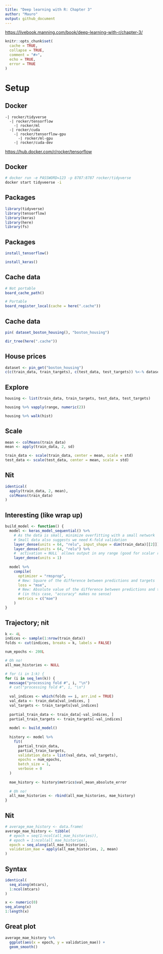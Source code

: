 ```yaml
---
title: "Deep learning with R: Chapter 3"
author: "Mauro"
output: github_document
---
```


<https://livebook.manning.com/book/deep-learning-with-r/chapter-3/>

```r
knitr::opts_chunk$set(
  cache = TRUE,
  collapse = TRUE, 
  comment = "#>",
  echo = TRUE, 
  error = TRUE
)
```

# Setup

## Docker

```
-| rocker/tidyverse
  -| rocker/tensorflow
    -| rocker/ml
  -| rocker/cuda 
    -| rocker/tensorflow-gpu
      -| rocker/ml-gpu
    -| rocker/cuda-dev
```

<https://hub.docker.com/r/rocker/tensorflow>

## Docker

```bash
# docker run -e PASSWORD=123 -p 8787:8787 rocker/tidyverse
docker start tidyveerse -i
```

## Packages

```r
library(tidyverse)
library(tensorflow)
library(keras)
library(here)
library(fs)
```

## Packages

```r
install_tensorflow()

install_keras()
```

## Cache data

```r
# Not portable
board_cache_path()

# Portable
board_register_local(cache = here(".cache"))
```

## Cache data

```r
pin( dataset_boston_housing(), "boston_housing")

dir_tree(here(".cache"))
```

## House prices

```r
dataset <- pin_get("boston_housing")
c(c(train_data, train_targets), c(test_data, test_targets)) %<-% dataset
```

## Explore

```r
housing <- list(train_data, train_targets, test_data, test_targets)

housing %>% vapply(range, numeric(2))

housing %>% walk(hist)
```

## Scale

```r
mean <- colMeans(train_data)
mean <- apply(train_data, 2, sd)

train_data <- scale(train_data, center = mean, scale = std)
test_data <- scale(test_data, center = mean, scale = std)
```

## Nit

```r
identical(
  apply(train_data, 2, mean),
  colMeans(train_data)
)
```

## Interesting (like wrap up)

```r
build_model <- function() {
  model <- keras_model_sequential() %>%
    # As the data is small, minimize overfitting with a small network
    # Small data also suggests we need K-fold validation
    layer_dense(units = 64, "relu", input_shape = dim(train_data)[[2]]) %>%
    layer_dense(units = 64, "relu") %>%
    # `activation = NULL` allows output in any range (good for scalar regression)
    layer_dense(units = 1)
  
  model %>% 
    compile(
      optimizer = "rmsprop", 
      # New: Square of the difference between predictions and targets
      loss = "mse", 
      # New: Absolute value of the difference between predictions and targets
      # (in this case, "accuracy" makes no sense)
      metrics = c("mae")
    )
}
```

## Trajectory; nit

```r
k <- 4L
indices <- sample(1:nrow(train_data))
folds <- cut(indices, breaks = k, labels = FALSE)

num_epochs <- 200L

# Oh no!
all_mae_histories <- NULL

# for (i in 1:k) {
for (i in seq_len(k)) {
  message("processing fold #", i, "\n")
  # cat("processing fold #", i, "\n")
  
  val_indices <- which(folds == i, arr.ind = TRUE)
  val_data <- train_data[val_indices, ]
  val_targets <- train_targets[val_indices]
  
  partial_train_data <- train_data[-val_indices, ]
  partial_train_targets <- train_targets[-val_indices]
  
  model <- build_model()
  
  history <- model %>% 
    fit(
      partial_train_data,
      partial_train_targets,
      validation_data = list(val_data, val_targets),
      epochs = num_epochs,
      batch_size = 1,
      verbose = 0
  )
  
  mae_history <- history$metrics$val_mean_absolute_error
  
  # Oh no!
  all_mae_histories <- rbind(all_mae_histories, mae_history)
}
```

## Nit

```r
# average_mae_history <- data.frame(
average_mae_history <- tibble(
  # epoch = seq(1:ncol(all_mae_histories)),
  # epoch = 1:ncol(all_mae_histories),
  epoch = seq_along(all_mae_histories),
  validation_mae = apply(all_mae_histories, 2, mean)
)
```

## Syntax

```r
identical(
  seq_along(mtcars),
  1:ncol(mtcars)
)

x <- numeric(0)
seq_along(x)
1:length(x)
```


## Great plot

```r
average_mae_history %>% 
  ggplot(aes(x = epoch, y = validation_mae)) + 
  geom_smooth()
```



